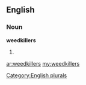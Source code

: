 ==English==

===Noun===
'''weedkillers'''

# {{plural of|[[weedkiller]]}}

[[Category:English plurals]]

[[ar:weedkillers]]
[[my:weedkillers]]